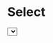 
# Select

<StorybookButton slug="components-forms-select--docs" />

<Preview>
    <Select
        label="Country"
        placeholder="Select a country"
        options={[
            {value: 'ci', label: "Côte d'ivoire"},
            {value: 'tg', label: "Togo"},
        ]}
    />
</Preview>

## Installation

```shell copy
npx @rahimstack/chalk add select
```

